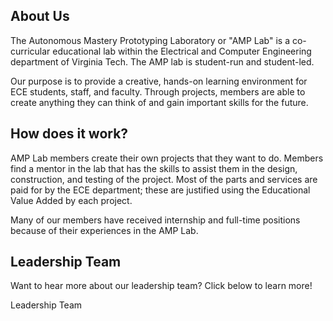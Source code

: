 

## About Us
The Autonomous Mastery Prototyping Laboratory or "AMP Lab" is a co-curricular educational lab within the Electrical and Computer Engineering department of Virginia Tech. The AMP lab is student-run and student-led.

Our purpose is to provide a creative, hands-on learning environment for ECE students, staff, and faculty. Through projects, members are able to create anything they can think of and gain important skills for the future.

## How does it work?
AMP Lab members create their own projects that they want to do. Members find a mentor in the lab that has the skills to assist them in the design, construction, and testing of the project. Most of the parts and services are paid for by the ECE department; these are justified using the Educational Value Added by each project.

Many of our members have received internship and full-time positions because of their experiences in the AMP Lab.

## Leadership Team

Want to hear more about our leadership team? Click below to learn more!

<Link href="/Leadership">
	Leadership Team
</Link>
